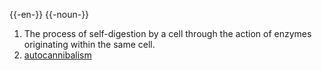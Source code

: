 {{-en-}}
{{-noun-}}
#The process of self-digestion by a cell through the action of enzymes originating within the same cell.
#[[autocannibalism]]